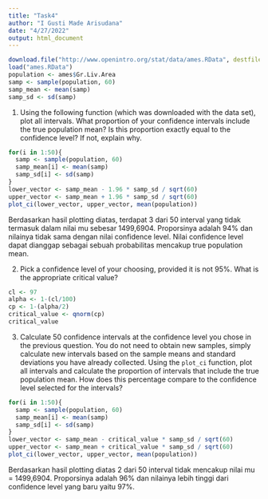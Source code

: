 ---
title: "Task4"
author: "I Gusti Made Arisudana"
date: "4/27/2022"
output: html_document
---

```{r}
download.file("http://www.openintro.org/stat/data/ames.RData", destfile = "ames.RData")
load("ames.RData")
population <- ames$Gr.Liv.Area
samp <- sample(population, 60)
samp_mean <- mean(samp)
samp_sd <- sd(samp)
```

1.  Using the following function (which was downloaded with the data set), 
    plot all intervals. What proportion of your confidence intervals include 
    the true population mean? Is this proportion exactly equal to the 
    confidence level? If not, explain why.
```{r}
for(i in 1:50){
  samp <- sample(population, 60) 
  samp_mean[i] <- mean(samp)    
  samp_sd[i] <- sd(samp)    
}
lower_vector <- samp_mean - 1.96 * samp_sd / sqrt(60) 
upper_vector <- samp_mean + 1.96 * samp_sd / sqrt(60)
plot_ci(lower_vector, upper_vector, mean(population))
```
Berdasarkan hasil plotting diatas, terdapat 3 dari 50 interval yang tidak termasuk dalam nilai mu sebesar 1499,6904. Proporsinya adalah 94% dan nilainya tidak sama dengan nilai confidence level. Nilai confidence level dapat dianggap sebagai sebuah probabilitas mencakup true population mean.   
    
2.  Pick a confidence level of your choosing, provided it is not 95%. What is 
    the appropriate critical value?
```{r}
cl <- 97
alpha <- 1-(cl/100)
cp <- 1-(alpha/2) 
critical_value <- qnorm(cp)
critical_value
```
    
    
3.  Calculate 50 confidence intervals at the confidence level you chose in the 
    previous question. You do not need to obtain new samples, simply calculate 
    new intervals based on the sample means and standard deviations you have 
    already collected. Using the `plot_ci` function, plot all intervals and 
    calculate the proportion of intervals that include the true population 
    mean. How does this percentage compare to the confidence level selected for
    the intervals?
```{r}
for(i in 1:50){
  samp <- sample(population, 60) 
  samp_mean[i] <- mean(samp)    
  samp_sd[i] <- sd(samp)    
}
lower_vector <- samp_mean - critical_value * samp_sd / sqrt(60) 
upper_vector <- samp_mean + critical_value * samp_sd / sqrt(60)
plot_ci(lower_vector, upper_vector, mean(population))
```
Berdasarkan hasil plotting diatas 2 dari 50 interval tidak mencakup nilai mu = 1499,6904. Proporsinya adalah 96% dan nilainya lebih tinggi dari confidence level yang baru yaitu 97%.  